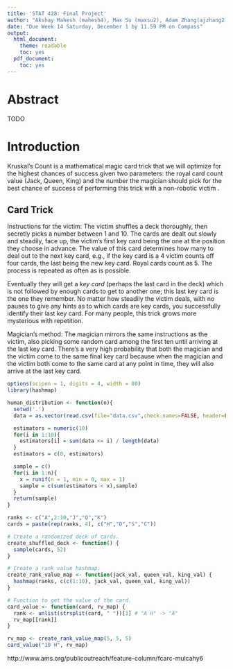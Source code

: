 ```yaml
---
title: 'STAT 428: Final Project'
author: "Akshay Mahesh (mahesh4), Max Su (maxsu2), Adam Zhang(ajzhang2), Nicholas Costello (nicoste2), Kasi Manikumar (manikum2)"
date: "Due Week 14 Saturday, December 1 by 11.59 PM on Compass"
output:
  html_document:
    theme: readable
    toc: yes
  pdf_document:
    toc: yes
---
```


# Abstract

TODO

# Introduction

Kruskal's Count is a mathematical magic card trick that we will optimize for the highest chances of success given two parameters: the royal card count value (Jack, Queen, King) and the number the magician should pick for the best chance of success of performing this trick with a non-robotic victim .

## Card Trick

Instructions for the victim: The victim shuffles a deck thoroughly, then secretly picks a number between 1 and 10. The cards are dealt out slowly and steadily, face up, the victim's first key card being the one at the position they choose in advance. The value of this card determines how many to deal out to the next key card, e.g., if the key card is a 4 victim counts off four cards, the last being the new key card. Royal cards count as 5. The process is repeated as often as is possible.

Eventually they will get a *key card* (perhaps the last card in the deck) which is not followed by enough cards to get to another one; this last key card is the one they remember. No matter how steadily the victim deals, with no pauses to give any hints as to which cards are key cards, you successfully identify their last key card. For many people, this trick grows more mysterious with repetition.

Magician's method: The magician mirrors the same instructions as the victim, also picking some random card among the first ten until arriving at the last key card. There's a very high probability that both the magician and the victim come to the same final key card because when the magician and the victim both come to the same card at any point in time, they will also arrive at the last key card.




```r
options(scipen = 1, digits = 4, width = 80)
library(hashmap)
```


```r
human_distribution <- function(n){
  setwd('.')
  data = as.vector(read.csv(file="data.csv",check.names=FALSE, header=FALSE))

  estimators = numeric(10)
  for(i in 1:10){
    estimators[i] = sum(data <= i) / length(data)
  }
  estimators = c(0, estimators)

  sample = c()
  for(i in 1:n){
    x = runif(n = 1, min = 0, max = 1)
    sample = c(sum(estimators < x),sample)
  }
  return(sample)
}
```

```r
ranks <- c("A",2:10,"J","Q","K")
cards = paste(rep(ranks, 4), c("H","D","S","C"))

# Create a randomized deck of cards.
create_shuffled_deck <- function() {
  sample(cards, 52)
}

# Create a rank value hashmap.
create_rank_value_map <- function(jack_val, queen_val, king_val) {
  hashmap(ranks, c(c(1:10), jack_val, queen_val, king_val))
}

# Function to get the value of the card.
card_value <- function(card, rv_map) {
  rank <- unlist(strsplit(card, " "))[1] # "A H" -> "A"
  rv_map[[rank]]
}

rv_map <- create_rank_value_map(5, 5, 5)
card_value("10 H", rv_map)
```


http://www.ams.org/publicoutreach/feature-column/fcarc-mulcahy6

